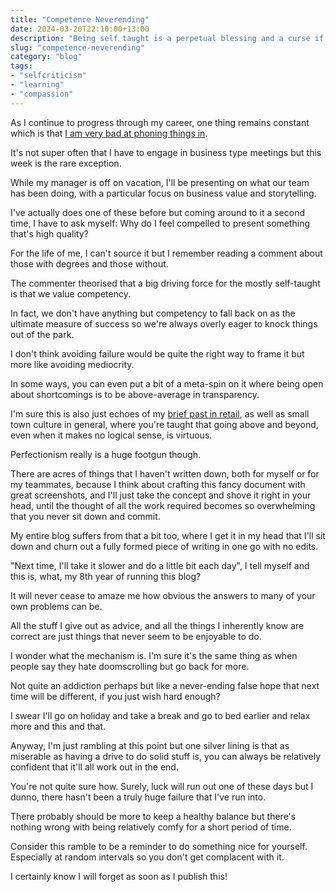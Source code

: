 ```yaml
---
title: "Competence Neverending"
date: 2024-03-20T22:10:00+13:00
description: "Being self taught is a perpetual blessing and a curse if you're too harsh on yourself"
slug: "competence-neverending"
category: "blog"
tags:
- "selfcriticism"
- "learning"
- "compassion"
---
```


As I continue to progress through my career, one thing remains constant which is that [I am very bad at phoning things in](https://utf9k.net/blog/ride-the-curve).

It's not super often that I have to engage in business type meetings but this week is the rare exception.

While my manager is off on vacation, I'll be presenting on what our team has been doing, with a particular focus on business value and storytelling.

I've actually does one of these before but coming around to it a second time, I have to ask myself: Why do I feel compelled to present something that's high quality?

For the life of me, I can't source it but I remember reading a comment about those with degrees and those without.

The commenter theorised that a big driving force for the mostly self-taught is that we value competency.

In fact, we don't have anything but competency to fall back on as the ultimate measure of success so we're always overly eager to knock things out of the park.

I don't think avoiding failure would be quite the right way to frame it but more like avoiding mediocrity.

In some ways, you can even put a bit of a meta-spin on it where being open about shortcomings is to be above-average in transparency.

I'm sure this is also just echoes of my [brief past in retail](https://news.ycombinator.com/item?id=26172315), as well as small town culture in general, where you're taught that going above and beyond, even when it makes no logical sense, is virtuous.

Perfectionism really is a huge footgun though.

There are acres of things that I haven't written down, both for myself or for my teammates, because I think about crafting this fancy document with great screenshots, and I'll just take the concept and shove it right in your head, until the thought of all the work required becomes so overwhelming that you never sit down and commit.

My entire blog suffers from that a bit too, where I get it in my head that I'll sit down and churn out a fully formed piece of writing in one go with no edits.

"Next time, I'll take it slower and do a little bit each day", I tell myself and this is, what, my 8th year of running this blog?

It will never cease to amaze me how obvious the answers to many of your own problems can be.

All the stuff I give out as advice, and all the things I inherently know are correct are just things that never seem to be enjoyable to do.

I wonder what the mechanism is. I'm sure it's the same thing as when people say they hate doomscrolling but go back for more.

Not quite an addiction perhaps but like a never-ending false hope that next time will be different, if you just wish hard enough?

I swear I'll go on holiday and take a break and go to bed earlier and relax more and this and that.

Anyway, I'm just rambling at this point but one silver lining is that as miserable as having a drive to do solid stuff is, you can always be relatively confident that it'll all work out in the end.

You're not quite sure how. Surely, luck will run out one of these days but I dunno, there hasn't been a truly huge failure that I've run into.

There probably should be more to keep a healthy balance but there's nothing wrong with being relatively comfy for a short period of time.

Consider this ramble to be a reminder to do something nice for yourself. Especially at random intervals so you don't get complacent with it.

I certainly know I will forget as soon as I publish this!
